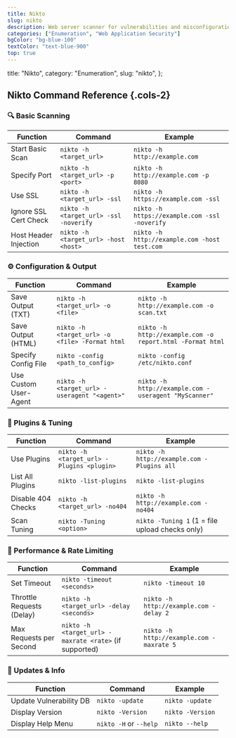 ```yaml
---
title: Nikto
slug: nikto
description: Web server scanner for vulnerabilities and misconfigurations.
categories: ["Enumeration", "Web Application Security"]
bgColor: "bg-blue-100"
textColor: "text-blue-900"
top: true
---
```


  title: "Nikto",
  category: "Enumeration",
  slug: "nikto",
};

## Nikto Command Reference {.cols-2}

### 🔍 Basic Scanning

| Function              | Command                                | Example                                       |
| --------------------- | -------------------------------------- | --------------------------------------------- |
| Start Basic Scan      | `nikto -h <target_url>`                | `nikto -h http://example.com`                 |
| Specify Port          | `nikto -h <target_url> -p <port>`      | `nikto -h http://example.com -p 8080`         |
| Use SSL               | `nikto -h <target_url> -ssl`           | `nikto -h https://example.com -ssl`           |
| Ignore SSL Cert Check | `nikto -h <target_url> -ssl -noverify` | `nikto -h https://example.com -ssl -noverify` |
| Host Header Injection | `nikto -h <target_url> -host <host>`   | `nikto -h http://example.com -host test.com`  |

### ⚙️ Configuration & Output

| Function              | Command                                        | Example                                                   |
| --------------------- | ---------------------------------------------- | --------------------------------------------------------- |
| Save Output (TXT)     | `nikto -h <target_url> -o <file>`              | `nikto -h http://example.com -o scan.txt`                 |
| Save Output (HTML)    | `nikto -h <target_url> -o <file> -Format html` | `nikto -h http://example.com -o report.html -Format html` |
| Specify Config File   | `nikto -config <path_to_config>`               | `nikto -config /etc/nikto.conf`                           |
| Use Custom User-Agent | `nikto -h <target_url> -useragent "<agent>"`   | `nikto -h http://example.com -useragent "MyScanner"`      |

### 🧩 Plugins & Tuning

| Function           | Command                                   | Example                                         |
| ------------------ | ----------------------------------------- | ----------------------------------------------- |
| Use Plugins        | `nikto -h <target_url> -Plugins <plugin>` | `nikto -h http://example.com -Plugins all`      |
| List All Plugins   | `nikto -list-plugins`                     | `nikto -list-plugins`                           |
| Disable 404 Checks | `nikto -h <target_url> -no404`            | `nikto -h http://example.com -no404`            |
| Scan Tuning        | `nikto -Tuning <option>`                  | `nikto -Tuning 1` (1 = file upload checks only) |

### 🚀 Performance & Rate Limiting

| Function                  | Command                                                | Example                                  |
| ------------------------- | ------------------------------------------------------ | ---------------------------------------- |
| Set Timeout               | `nikto -timeout <seconds>`                             | `nikto -timeout 10`                      |
| Throttle Requests (Delay) | `nikto -h <target_url> -delay <seconds>`               | `nikto -h http://example.com -delay 2`   |
| Max Requests per Second   | `nikto -h <target_url> -maxrate <rate>` (if supported) | `nikto -h http://example.com -maxrate 5` |

### 🔄 Updates & Info

| Function                | Command                | Example          |
| ----------------------- | ---------------------- | ---------------- |
| Update Vulnerability DB | `nikto -update`        | `nikto -update`  |
| Display Version         | `nikto -Version`       | `nikto -Version` |
| Display Help Menu       | `nikto -H` or `--help` | `nikto --help`   |
